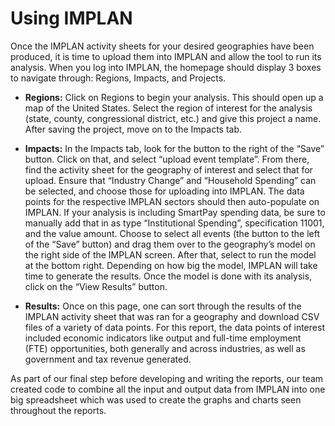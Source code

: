 # Using IMPLAN 

Once the IMPLAN activity sheets for your desired geographies have been produced, it is time to upload them into IMPLAN and allow the tool to run its analysis. When you log into IMPLAN, the homepage should display 3 boxes to navigate through: Regions, Impacts, and Projects. 

- **Regions:** Click on Regions to begin your analysis. This should open up a map of the United States. Select the region of interest for the analysis (state, county, congressional district, etc.) and give this project a name. After saving the project, move on to the Impacts tab. 

- **Impacts:** In the Impacts tab, look for the button to the right of the "Save" button. Click on that, and select "upload event template". From there, find the activity sheet for the geography of interest and select that for upload. Ensure that "Industry Change" and "Household Spending" can be selected, and choose those for uploading into IMPLAN. The data points for the respective IMPLAN sectors should then auto-populate on IMPLAN. If your analysis is including SmartPay spending data, be sure to manually add that in as type "Institutional Spending", specification 11001, and the value amount. Choose to select all events (the button to the left of the "Save" button) and drag them over to the geography's model on the right side of the IMPLAN screen. After that, select to run the model at the bottom right. Depending on how big the model, IMPLAN will take time to generate the results. Once the model is done with its analysis, click on the "View Results" button. 

- **Results:** Once on this page, one can sort through the results of the IMPLAN activity sheet that was ran for a geography and download CSV files of a variety of data points. For this report, the data points of interest included economic indicators like output and full-time employment (FTE) opportunities, both generally and across industries, as well as government and tax revenue generated. 

As part of our final step before developing and writing the reports, our team created code to combine all the input and output data from IMPLAN into one big spreadsheet which was used to create the graphs and charts seen throughout the reports.
